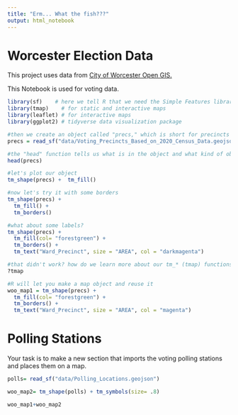```yaml
---
title: "Erm... What the fish???"
output: html_notebook
---
```


# Worcester Election Data
This project uses data from [City of Worcester Open GIS.](https://gisdata.worcesterma.gov/) 

This Notebook is used for voting  data. 

```r
library(sf)    # here we tell R that we need the Simple Features library (sf)
library(tmap)    # for static and interactive maps
library(leaflet) # for interactive maps
library(ggplot2) # tidyverse data visualization package
```


```r
#then we create an object called "precs," which is short for precincts and fill it with the data from our geojson file
precs = read_sf("data/Voting_Precincts_Based_on_2020_Census_Data.geojson")

#the "head" function tells us what is in the object and what kind of object it is
head(precs)

#let's plot our object
tm_shape(precs) +  tm_fill()

#now let's try it with some borders
tm_shape(precs) + 
  tm_fill() + 
  tm_borders()

#what about some labels?
tm_shape(precs) + 
  tm_fill(col= "forestgreen") +
  tm_borders() +  
  tm_text("Ward_Precinct", size = "AREA", col = "darkmagenta")

#that didn't work? how do we learn more about our tm_* (tmap) functions?
?tmap

#R will let you make a map object and reuse it
woo_map1 = tm_shape(precs) + 
  tm_fill(col= "forestgreen") +
  tm_borders() +  
  tm_text("Ward_Precinct", size = "AREA", col = "magenta")
```
# Polling Stations 
Your task is to make a new section that imports the voting polling stations and places them on a map.
```r
polls= read_sf("data/Polling_Locations.geojson")

woo_map2= tm_shape(polls) + tm_symbols(size= .8)

woo_map1+woo_map2


 


```



